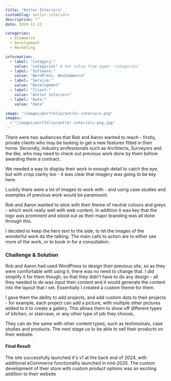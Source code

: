 ```yaml
---
title: "Antler Interiors"
customSlug: antler-interiors
description: ""
date: 2024-11-11

categories:
  - ECommerce
  - Development
  - Marketing

information:
  - label: "Category:"
    value: "categories" # Get value from upper 'categories'
  - label: "Software:"
    value: "WordPress, WooCommerce"
  - label: "Service:"
    value: "Development"
  - label: "Client:"
    value: "Antler Interiors"
  - label: "Date:"
    value: "date"

image: "/images/portfolio/antler-interiors.png"
images: 
  - "/images/portfolio/antler-interiors.png.jpg"
---
```


There were two audiences that Rob and Aaron wanted to reach - firstly, private clients who may be  looking to get a new  features fitted in their home. Secondly, industry professionals such as Architects, Surveyors and the like, who may need to check out previous work done by them before awarding them a  contract.

We needed a way to display their work in enough detail to catch the eye, but with crisp clarity too  - it was clear that imagery was going to be key here.

Luckily there were a lot of images to work with - and using case studies and examples of previous work would be paramount.

Rob and Aaron wanted to stick with their theme of neutral colours and greys - which work really well with web content. In addition it was key that the logo was prominent and stood out as their major branding was all done through this.

I decided to keep the hero text to the side, to let  the images of the wonderful work do the talking. The main calls to action are to either see more of the work, or to book in for a consultation. 

### Challenge & Solution

Rob and Aaron had used WordPress to design their previous site, so as they were comfortable with using it, there was no need to change that. I did simplify it for them though, so that they didn't have to do any design - all they needed to do was input their content and it would generate the content into the layout that I set. Essentially I created a custom theme for them.

I gave them the ability to add projects, and add custom data to their projects - for example, each project can add a picture, with multiple other pictures added to it to create a gallery. This allows them to show off different types of kitchen, or staircase, or any other type of job they choose,.

They can do the same with other content types, such as testimonials,   case studies and products. The next stage us to be able to sell their products on their website.

#### Final Result

The site successfully launched it's v1 at the back end of 2024, with additional eCommerce functionality launched in mid-2025. The custom development of their store with custom product options was an exciting addition to their website
